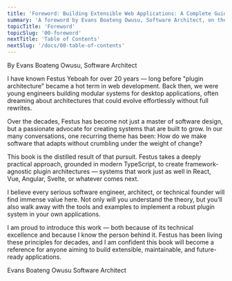 ```yaml
---
title: 'Foreword: Building Extensible Web Applications: A Complete Guide to TypeScript Plugin Architecture'
summary: 'A foreword by Evans Boateng Owusu, Software Architect, on the journey of building extensible systems with Festus Yeboah.'
topicTitle: 'Foreword'
topicSlug: '00-foreword'
nextTitle: 'Table of Contents'
nextSlug: '/docs/00-table-of-contents'
---
```


By Evans Boateng Owusu, Software Architect

I have known Festus Yeboah for over 20 years — long before "plugin architecture" became a hot term in web development. Back then, we were young engineers building modular systems for desktop applications, often dreaming about architectures that could evolve effortlessly without full rewrites.

Over the decades, Festus has become not just a master of software design, but a passionate advocate for creating systems that are built to grow. In our many conversations, one recurring theme has been: How do we make software that adapts without crumbling under the weight of change?

This book is the distilled result of that pursuit. Festus takes a deeply practical approach, grounded in modern TypeScript, to create framework-agnostic plugin architectures — systems that work just as well in React, Vue, Angular, Svelte, or whatever comes next.

I believe every serious software engineer, architect, or technical founder will find immense value here. Not only will you understand the theory, but you’ll also walk away with the tools and examples to implement a robust plugin system in your own applications.

I am proud to introduce this work — both because of its technical excellence and because I know the person behind it. Festus has been living these principles for decades, and I am confident this book will become a reference for anyone aiming to build extensible, maintainable, and future-ready applications.

Evans Boateng Owusu
Software Architect
